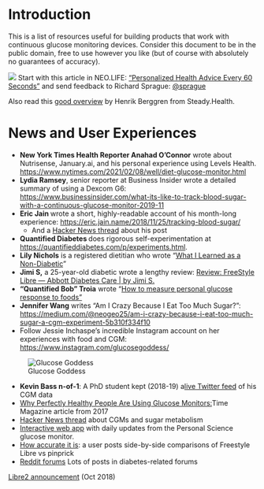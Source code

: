 # Introduction {#intro}


This is a list of resources useful for building products that work with continuous glucose monitoring devices.  Consider this document to be in the public domain, free to use however you like (but of course with absolutely no guarantees of accuracy).

![](images/sprague-neolife.png)
Start with this article in NEO.LIFE: [“Personalized Health Advice Every 60 Seconds”](https://neo.life/2019/01/personalized-health-advice-every-60-seconds/) and send feedback to Richard Sprague: [\@sprague](https://twitter.com/sprague)

Also read this [good overview ](https://medium.com/steady-health/the-ultimate-guide-to-continuous-glucose-monitors-cgm-611eecc70c9a) by Henrik Berggren from Steady.Health.



# News and User Experiences



*   **New York Times Health Reporter Anahad O’Connor** wrote about Nutrisense, January.ai, and his personal experience using Levels Health. [https://www.nytimes.com/2021/02/08/well/diet-glucose-monitor.html](https://www.nytimes.com/2021/02/08/well/diet-glucose-monitor.html)
*   **Lydia Ramsey**, senior reporter at Business Insider wrote a detailed summary of using a Dexcom G6: [https://www.businessinsider.com/what-its-like-to-track-blood-sugar-with-a-continuous-glucose-monitor-2019-11](https://www.businessinsider.com/what-its-like-to-track-blood-sugar-with-a-continuous-glucose-monitor-2019-11)
*   **Eric Jain **wrote a short, highly-readable account of his month-long experience: [https://eric.jain.name/2018/11/25/tracking-blood-sugar/](https://eric.jain.name/2018/11/25/tracking-blood-sugar/)
    *   And a [Hacker News thread](https://news.ycombinator.com/item?id=18891772) about his post
*   **Quantified Diabetes **does rigorous self-experimentation at [https://quantifieddiabetes.com/p/experiments.html](https://quantifieddiabetes.com/p/experiments.html).  
*   **Lily Nichols** is a registered dietitian who wrote “[What I Learned as a Non-Diabetic](https://lilynicholsrdn.com/cgm-experiment-non-diabetic-continuous-glucose-monitor/)” 
*   **Jimi S,** a 25-year-old diabetic wrote a lengthy review: [Review: FreeStyle Libre — Abbott Diabetes Care | by Jimi S.](https://medium.com/@JimiS/product-review-freestyle-libre-abbott-diabetes-care-561ee446eaa)
*   **“Quantified Bob" Troia** wrote “[How to measure personal glucose response to foods”](https://www.quantifiedbob.com/measuring-glycemic-glucose-response-foods/)
*   **Jennifer Wang** writes “Am I Crazy Because I Eat Too Much Sugar?”: [https://medium.com/\@neogeo25/am-i-crazy-because-i-eat-too-much-sugar-a-cgm-experiment-5b310f334f10](https://medium.com/@neogeo25/am-i-crazy-because-i-eat-too-much-sugar-a-cgm-experiment-5b310f334f10)
*   Follow Jessie Inchaspe’s incredible Instagram account on her experiences with food and CGM: [https://www.instagram.com/glucosegoddess/](https://www.instagram.com/glucosegoddess/)

 

![Glucose Goddess](images/glucose-goddess.png "Jessie Inchaspe Instagram")


*   **Kevin Bass n-of-1**: A PhD student kept (2018-19) a[ live Twitter feed](https://twitter.com/kevinstrials) of his CGM data
*   [Why Perfectly Healthy People Are Using Glucose Monitors: ](http://time.com/4703099/continuous-glucose-monitor-blood-sugar-diabetes/)Time Magazine article from 2017
*   [Hacker News thread](https://news.ycombinator.com/item?id=15521882#15522046) about CGMs and sugar metabolism
*   [Interactive web app](https://personalscience.shinyapps.io/librelink/) with daily updates from the Personal Science glucose monitor.
*   [How accurate it is](https://imgur.com/a/2xNEgGA): a user posts side-by-side comparisons of Freestyle Libre vs pinprick
*   [Reddit forums](https://www.reddit.com/search?q=freestyle%20libre) Lots of posts in diabetes-related forums 

[Libre2 announcement](http://abbott.mediaroom.com/2018-10-01-Abbott-s-FreeStyle-R-Libre-2-with-Optional-Real-Time-Alarms-Secures-CE-Mark-for-Use-in-Europe?fbclid=IwAR3B9sMnnUa44Aor42ctKUyAuUuG1ZLly3pnanVAAolX1PF6HRCV4SBaOyo) (Oct 2018) 


